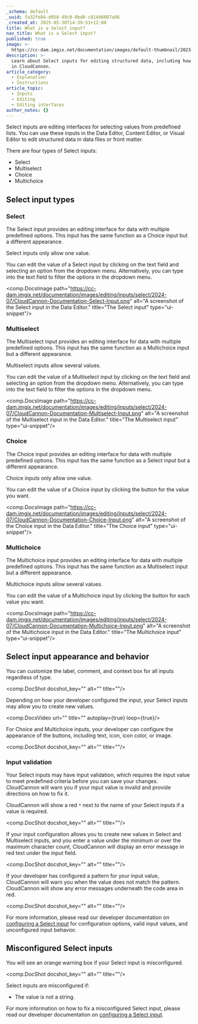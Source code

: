 ```yaml
---
_schema: default
_uuid: fa32fe84-d058-49c0-8bd0-c814d6007a86
_created_at: 2025-05-30T14:39:51+12:00
title: What is a Select input?
nav_title: What is a Select input?
published: true
image: >-
  https://cc-dam.imgix.net/documentation/images/default-thumbnail/2023-Q4/CloudCannon-Documentation-Thumbnail.png
description: >-
  Learn about Select inputs for editing structured data, including how they work
  in CloudCannon.
article_category:
  - Explanation
  - Instructions
article_topic:
  - Inputs
  - Editing
  - Editing interfaces
author_notes: {}
---
```

Select inputs are editing interfaces for selecting values from predefined lists. You can use these inputs in the Data Editor, Content Editor, or Visual Editor to edit structured data in data files or front matter.

There are four types of Select inputs:

* Select
* Multiselect
* Choice
* Multichoice

## Select input types

### Select

The Select input provides an editing interface for data with multiple predefined options. This input has the same function as a Choice input but a different appearance.

Select inputs only allow one value.

You can edit the value of a Select input by clicking on the text field and selecting an option from the dropdown menu. Alternatively, you can type into the text field to filter the options in the dropdown menu.

<comp.DocsImage path="https://cc-dam.imgix.net/documentation/images/editing/inputs/select/2024-07/CloudCannon-Documentation-Select-Input.png" alt="A screenshot of the Select input in the Data Editor." title="The Select input" type="ui-snippet"/>

### Multiselect

The Multiselect input provides an editing interface for data with multiple predefined options. This input has the same function as a Multichoice input but a different appearance.

Multiselect inputs allow several values.

You can edit the value of a Multiselect input by clicking on the text field and selecting an option from the dropdown menu. Alternatively, you can type into the text field to filter the options in the dropdown menu.

<comp.DocsImage path="https://cc-dam.imgix.net/documentation/images/editing/inputs/select/2024-07/CloudCannon-Documentation-Multiselect-Input.png" alt="A screenshot of the Multiselect input in the Data Editor." title="The Multiselect input" type="ui-snippet"/>

### Choice

The Choice input provides an editing interface for data with multiple predefined options.  This input has the same function as a Select input but a different appearance.

Choice inputs only allow one value.

You can edit the value of a Choice input by clicking the button for the value you want.

<comp.DocsImage path="https://cc-dam.imgix.net/documentation/images/editing/inputs/select/2024-07/CloudCannon-Documentation-Choice-Input.png" alt="A screenshot of the Choice input in the Data Editor." title="The Choice input" type="ui-snippet"/>

### Multichoice

The Multichoice input provides an editing interface for data with multiple predefined options. This input has the same function as a Multiselect input but a different appearance.

Multichoice inputs allow several values.

You can edit the value of a Multichoice input by clicking the button for each value you want.

<comp.DocsImage path="https://cc-dam.imgix.net/documentation/images/editing/inputs/select/2024-07/CloudCannon-Documentation-Multichoice-Input.png" alt="A screenshot of the Multichoice input in the Data Editor." title="The Multichoice input" type="ui-snippet"/>

## Select input appearance and behavior

You can customize the label, comment, and context box for all inputs regardless of type.

<comp.DocShot docshot_key="" alt="" title=""/>

Depending on how your developer configured the input, your Select inputs may allow you to create new values.

<comp.DocsVideo url="" title="" autoplay={true} loop={true}/>

For Choice and Multichoice inputs, your developer can configure the appearance of the buttons, including text, icon, icon color, or image.

<comp.DocShot docshot_key="" alt="" title=""/>

### Input validation

Your Select inputs may have input validation, which requires the input value to meet predefined criteria before you can save your changes. CloudCannon will warn you if your input value is invalid and provide directions on how to fix it.

CloudCannon will show a red `*` next to the name of your Select inputs if a value is required.

<comp.DocShot docshot_key="" alt="" title=""/>

If your input configuration allows you to create new values in Select and Multiselect inputs, and you enter a value under the minimum or over the maximum character count, CloudCannon will display an error message in red text under the input field.

<comp.DocShot docshot_key="" alt="" title=""/>

If your developer has configured a pattern for your input value, CloudCannon will warn you when the value does not match the pattern. CloudCannon will show any error messages underneath the code area in red.

<comp.DocShot docshot_key="" alt="" title=""/>

For more information, please read our developer documentation on [configuring a Select input](/documentation/articles/configure-a-select-input/) for configuration options, valid input values, and unconfigured input behavior.

## Misconfigured Select inputs

You will see an orange warning box if your Select input is misconfigured.

<comp.DocShot docshot_key="" alt="" title=""/>

Select inputs are misconfigured if:

* The value is not a string.

For more information on how to fix a misconfigured Select input, please read our developer documentation on [configuring a Select input](/documentation/articles/configure-a-select-input/).